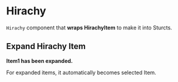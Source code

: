 

<Meta title="Hirachy/Hirachy" component={Hirachy} />

# Hirachy

`Hirachy` component that **wraps HirachyItem** to make it into Sturcts.

<Canvas>
  <Story name="Basic">
    <div style={{ margin: "2em", width: 230 }}>
      <Hirachy structs={dummyData} />
    </div>
  </Story>
</Canvas>

## Expand Hirachy Item

**Item1 has been expanded.**

For expanded items, it automatically becomes selected Item.

<Canvas>
  <Story name="Expand Item">
    <div style={{ margin: "2em", width: 230 }}>
      <Hirachy structs={dummyData} expandIds={["1"]} />
    </div>
  </Story>
</Canvas>
